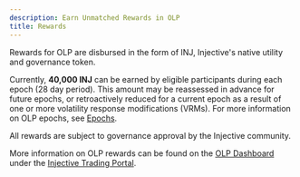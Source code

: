 ```yaml
---
description: Earn Unmatched Rewards in OLP
title: Rewards
---
```


Rewards for OLP are disbursed in the form of INJ, Injective's native utility and governance token.&#x20;

Currently, **40,000 INJ** can be earned by eligible participants during each epoch (28 day period). This amount may be reassessed in advance for future epochs, or retroactively reduced for a current epoch as a result of one or more volatility response modifications (VRMs). For more information on OLP epochs, see [Epochs](epochs.md).

<Callout icon="info" color="#07C1FF" iconType="regular">
All rewards are subject to governance approval by the Injective community.
</Callout>

More information on OLP rewards can be found on the [OLP Dashboard](https://trading.injective.network/program/liquidity) under the [Injective Trading Portal](https://trading.injective.network/).

